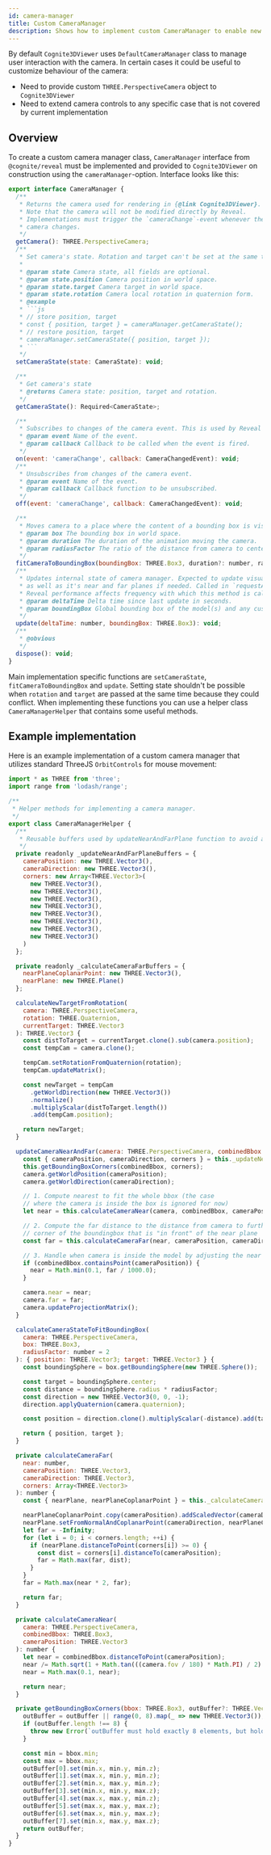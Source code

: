```yaml
---
id: camera-manager
title: Custom CameraManager
description: Shows how to implement custom CameraManager to enable new camera manipulation features.
---
```



By default `Cognite3DViewer` uses `DefaultCameraManager` class to manage user interaction with the camera.
In certain cases it could be useful to customize behaviour of the camera:

- Need to provide custom `THREE.PerspectiveCamera` object to `Cognite3DViewer`
- Need to extend camera controls to any specific case that is not covered by current implementation


## Overview

To create a custom camera manager class, `CameraManager` interface from `@cognite/reveal` must be implemented
and provided to `Cognite3DViewer` on construction using the `cameraManager`-option. Interface looks like this:

```js
export interface CameraManager {
  /**
   * Returns the camera used for rendering in {@link Cognite3DViewer}.
   * Note that the camera will not be modified directly by Reveal.
   * Implementations must trigger the `cameraChange`-event whenever the
   * camera changes.
   */
  getCamera(): THREE.PerspectiveCamera;
  /**
   * Set camera's state. Rotation and target can't be set at the same time. as they could conflict.
   *
   * @param state Camera state, all fields are optional.
   * @param state.position Camera position in world space.
   * @param state.target Camera target in world space.
   * @param state.rotation Camera local rotation in quaternion form.
   * @example
   * ```js
   * // store position, target
   * const { position, target } = cameraManager.getCameraState();
   * // restore position, target
   * cameraManager.setCameraState({ position, target });
   * ```
   */
  setCameraState(state: CameraState): void;

  /**
   * Get camera's state
   * @returns Camera state: position, target and rotation.
   */
  getCameraState(): Required<CameraState>;

  /**
   * Subscribes to changes of the camera event. This is used by Reveal to react on changes of the camera.
   * @param event Name of the event.
   * @param callback Callback to be called when the event is fired.
   */
  on(event: 'cameraChange', callback: CameraChangedEvent): void;
  /**
   * Unsubscribes from changes of the camera event.
   * @param event Name of the event.
   * @param callback Callback function to be unsubscribed.
   */
  off(event: 'cameraChange', callback: CameraChangedEvent): void;

  /**
   * Moves camera to a place where the content of a bounding box is visible to the camera.
   * @param box The bounding box in world space.
   * @param duration The duration of the animation moving the camera.
   * @param radiusFactor The ratio of the distance from camera to center of box and radius of the box.
   */
  fitCameraToBoundingBox(boundingBox: THREE.Box3, duration?: number, radiusFactor?: number): void;
  /**
   * Updates internal state of camera manager. Expected to update visual state of the camera
   * as well as it's near and far planes if needed. Called in `requestAnimationFrame`-loop.
   * Reveal performance affects frequency with which this method is called.
   * @param deltaTime Delta time since last update in seconds.
   * @param boundingBox Global bounding box of the model(s) and any custom objects added to the scene.
   */
  update(deltaTime: number, boundingBox: THREE.Box3): void;
  /**
   * @obvious
   */
  dispose(): void;
}

```

Main implementation specific functions are `setCameraState`, `fitCameraToBoundingBox` and `update`. 
Setting state shouldn't be possible when `rotation` and `target` are passed at the same time because they could conflict.
When implementing these functions you can use a helper class `CameraManagerHelper` that contains some useful methods.

## Example implementation

Here is an example implementation of a custom camera manager that utilizes standard ThreeJS `OrbitControls` for mouse movement:

```js
import * as THREE from 'three';
import range from 'lodash/range';

/**
 * Helper methods for implementing a camera manager.
 */
export class CameraManagerHelper {
  /**
   * Reusable buffers used by updateNearAndFarPlane function to avoid allocations.
   */
  private readonly _updateNearAndFarPlaneBuffers = {
    cameraPosition: new THREE.Vector3(),
    cameraDirection: new THREE.Vector3(),
    corners: new Array<THREE.Vector3>(
      new THREE.Vector3(),
      new THREE.Vector3(),
      new THREE.Vector3(),
      new THREE.Vector3(),
      new THREE.Vector3(),
      new THREE.Vector3(),
      new THREE.Vector3(),
      new THREE.Vector3()
    )
  };

  private readonly _calculateCameraFarBuffers = {
    nearPlaneCoplanarPoint: new THREE.Vector3(),
    nearPlane: new THREE.Plane()
  };

  calculateNewTargetFromRotation(
    camera: THREE.PerspectiveCamera,
    rotation: THREE.Quaternion,
    currentTarget: THREE.Vector3
  ): THREE.Vector3 {
    const distToTarget = currentTarget.clone().sub(camera.position);
    const tempCam = camera.clone();

    tempCam.setRotationFromQuaternion(rotation);
    tempCam.updateMatrix();

    const newTarget = tempCam
      .getWorldDirection(new THREE.Vector3())
      .normalize()
      .multiplyScalar(distToTarget.length())
      .add(tempCam.position);

    return newTarget;
  }

  updateCameraNearAndFar(camera: THREE.PerspectiveCamera, combinedBbox: THREE.Box3): void {
    const { cameraPosition, cameraDirection, corners } = this._updateNearAndFarPlaneBuffers;
    this.getBoundingBoxCorners(combinedBbox, corners);
    camera.getWorldPosition(cameraPosition);
    camera.getWorldDirection(cameraDirection);

    // 1. Compute nearest to fit the whole bbox (the case
    // where the camera is inside the box is ignored for now)
    let near = this.calculateCameraNear(camera, combinedBbox, cameraPosition);

    // 2. Compute the far distance to the distance from camera to furthest
    // corner of the boundingbox that is "in front" of the near plane
    const far = this.calculateCameraFar(near, cameraPosition, cameraDirection, corners);

    // 3. Handle when camera is inside the model by adjusting the near value
    if (combinedBbox.containsPoint(cameraPosition)) {
      near = Math.min(0.1, far / 1000.0);
    }

    camera.near = near;
    camera.far = far;
    camera.updateProjectionMatrix();
  }

  calculateCameraStateToFitBoundingBox(
    camera: THREE.PerspectiveCamera,
    box: THREE.Box3,
    radiusFactor: number = 2
  ): { position: THREE.Vector3; target: THREE.Vector3 } {
    const boundingSphere = box.getBoundingSphere(new THREE.Sphere());

    const target = boundingSphere.center;
    const distance = boundingSphere.radius * radiusFactor;
    const direction = new THREE.Vector3(0, 0, -1);
    direction.applyQuaternion(camera.quaternion);

    const position = direction.clone().multiplyScalar(-distance).add(target);

    return { position, target };
  }

  private calculateCameraFar(
    near: number,
    cameraPosition: THREE.Vector3,
    cameraDirection: THREE.Vector3,
    corners: Array<THREE.Vector3>
  ): number {
    const { nearPlane, nearPlaneCoplanarPoint } = this._calculateCameraFarBuffers;

    nearPlaneCoplanarPoint.copy(cameraPosition).addScaledVector(cameraDirection, near);
    nearPlane.setFromNormalAndCoplanarPoint(cameraDirection, nearPlaneCoplanarPoint);
    let far = -Infinity;
    for (let i = 0; i < corners.length; ++i) {
      if (nearPlane.distanceToPoint(corners[i]) >= 0) {
        const dist = corners[i].distanceTo(cameraPosition);
        far = Math.max(far, dist);
      }
    }
    far = Math.max(near * 2, far);

    return far;
  }

  private calculateCameraNear(
    camera: THREE.PerspectiveCamera,
    combinedBbox: THREE.Box3,
    cameraPosition: THREE.Vector3
  ): number {
    let near = combinedBbox.distanceToPoint(cameraPosition);
    near /= Math.sqrt(1 + Math.tan(((camera.fov / 180) * Math.PI) / 2) ** 2 * (camera.aspect ** 2 + 1));
    near = Math.max(0.1, near);

    return near;
  }

  private getBoundingBoxCorners(bbox: THREE.Box3, outBuffer?: THREE.Vector3[]): THREE.Vector3[] {
    outBuffer = outBuffer || range(0, 8).map(_ => new THREE.Vector3());
    if (outBuffer.length !== 8) {
      throw new Error(`outBuffer must hold exactly 8 elements, but holds ${outBuffer.length} elemnents`);
    }

    const min = bbox.min;
    const max = bbox.max;
    outBuffer[0].set(min.x, min.y, min.z);
    outBuffer[1].set(max.x, min.y, min.z);
    outBuffer[2].set(min.x, max.y, min.z);
    outBuffer[3].set(min.x, min.y, max.z);
    outBuffer[4].set(max.x, max.y, min.z);
    outBuffer[5].set(max.x, max.y, max.z);
    outBuffer[6].set(max.x, min.y, max.z);
    outBuffer[7].set(min.x, max.y, max.z);
    return outBuffer;
  }
}
```

